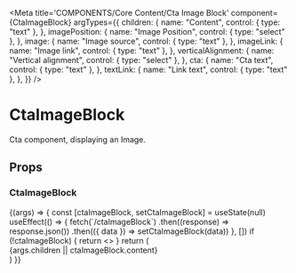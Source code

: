
<Meta
  title='COMPONENTS/Core Content/Cta Image Block'
  component={CtaImageBlock}
  argTypes={{
    children: {
      name: "Content",
      control: { type: "text" },
    },
    imagePosition: {
      name: "Image Position",
      control: { type: "select" },
    },
    image: {
      name: "Image source",
      control: { type: "text" },
    },
    imageLink: {
      name: "Image link",
      control: { type: "text" },
    },
    verticalAlignment: {
      name: "Vertical alignment",
      control: { type: "select" },
    },
    cta: {
      name: "Cta text",
      control: { type: "text" },
    },
    textLink: {
      name: "Link text",
      control: { type: "text" },
    },
  }}
/>

# CtaImageBlock

Cta component, displaying an Image.

## Props

<Props of={CtaImageBlock} />

### CtaImageBlock

<Preview>
  <Story name='Cta Image Block' args={{ verticalAlignment: "center" }}>
    {(args) => {
      const [ctaImageBlock, setCtaImageBlock] = useState(null)
      useEffect(() => {
        fetch(`/ctaImageBlock`)
          .then((response) => response.json())
          .then(({ data }) => setCtaImageBlock(data))
      }, [])
      if (!ctaImageBlock) {
        return <></>
      }
      return (
        <div className='mx-auto max-w-[1176px] px-2'>
          <CtaImageBlock
            image={{
              src: args.image || ctaImageBlock.image.src,
              alt: ctaImageBlock.image.alt,
            }}
            imagePosition={args.imagePosition}
            imageLink={args.imageLink && { to: args.imageLink, label: "link" }}
            imageModal={args.imageModal}
            verticalAlignment={args.verticalAlignment}
            title={args.title}
            subtitle={args.subtitle}
            cta={{
              ...ctaImageBlock.cta,
              label: args.cta || ctaImageBlock.cta.label,
            }}
            {...(args.textLink && {
              textLink: { to: "/", label: args.textLink },
            })}
          >
            {args.children || ctaImageBlock.content}
          </CtaImageBlock>
        </div>
      )
    }}
  </Story>
</Preview>
